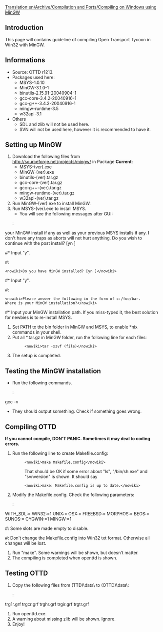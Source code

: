 [[Translation:en/Archive/Compilation and Ports/Compiling on Windows using MinGW]]
==Introduction==
This page will contains guideline of compiling Open Transport Tycoon in Win32 with MinGW.
==Informations==
* Source: OTTD r1213.
* Packages used here:
** MSYS-1.0.10
** MinGW-3.1.0-1
** binutils-2.15.91-20040904-1
** gcc-core-3.4.2-20040916-1
** gcc-g++-3.4.2-20040916-1
** mingw-runtime-3.5
** w32api-3.1
* Others
** SDL and zlib will not be used here.
** SVN will not be used here, however it is recommended to have it.

==Setting up MinGW==
# Download the following files from http://sourceforge.net/projects/mingw/ in Package '''Current''':
#* MSYS-(ver).exe
#* MinGW-(ver).exe
#* binutils-(ver).tar.gz
#* gcc-core-(ver).tar.gz
#* gcc-g++-(ver).tar.gz
#* mingw-runtime-(ver).tar.gz
#* w32api-(ver).tar.gz
# Run MinGW-(ver).exe to install MinGW.
# Run MSYS-(ver).exe to install MSYS.
#* You will see the following messages after GUI:
#: <pre><nowiki>This is a post install process that will try to normalize between
your MinGW install if any as well as your previous MSYS installs
if any.  I don't have any traps as aborts will not hurt anything.
Do you wish to continue with the post install? [yn ]</nowiki></pre>
#* Input "y".
#: <pre><nowiki>Do you have MinGW installed? [yn ]</nowiki></pre>
#* Input "y".
#: <pre><nowiki>Please answer the following in the form of c:/foo/bar.
Where is your MinGW installation?</nowiki></pre>
#* Input your MinGW installation path.  If you miss-typed it, the best solution for newbies is to re-install MSYS.
# Set PATH to the bin folder in MinGW and MSYS, to enable *nix commands in your shell.
# Put all *.tar.gz in MinGW folder, run the following line for each files:
#: <pre><nowiki>tar -xzvf (file)</nowiki></pre>
# The setup is completed.
==Testing the MinGW installation==
* Run the following commands.
*: <pre><nowiki>make -v
gcc -v</nowiki></pre>
* They should output something.  Check if something goes wrong.
==Compiling OTTD==
'''If you cannot compile, DON'T PANIC.  Sometimes it may deal to coding errors.'''
# Run the following line to create Makefile.config:
#: <pre><nowiki>make Makefile.config</nowiki></pre>
#: That should be OK if some error about "ls", "/bin/sh.exe" and "svnversion" is shown.  It should say
#: <pre><nowiki>make: Makefile.config is up to date.</nowiki></pre>
# Modify the Makefile.config.  Check the following parameters:
#: <pre><nowiki>WITH_ZLIB:=
WITH_SDL:=
WIN32:=1
UNIX:=
OSX:=
FREEBSD:=
MORPHOS:=
BEOS:=
SUNOS:=
CYGWIN:=1
MINGW:=1</nowiki></pre>
#: Some slots are made empty to disable.
#: Don't change the Makefile.config into Win32 txt format.  Otherwise all changes will be lost.
# Run "make".  Some warnings will be shown, but doesn't matter.
# The compiling is completed when openttd is shown.
==Testing OTTD==
# Copy the following files from (TTD)\data\ to (OTTD)\data\:
#: <pre><nowiki>sample.cat
trg1r.grf
trgcr.grf
trghr.grf
trgir.grf
trgtr.grf</nowiki></pre>
# Run openttd.exe.
# A warning about missing zlib will be shown. Ignore.
# Enjoy!